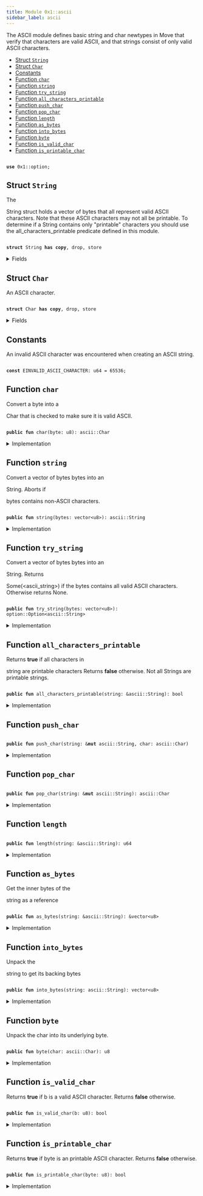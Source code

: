 ```yaml
---
title: Module 0x1::ascii
sidebar_label: ascii
---
```


<Link id="0x1_ascii"/>
The 
ASCII module defines basic string and char newtypes in Move that verify
that characters are valid ASCII, and that strings consist of only valid ASCII characters.


-  [Struct `String`](#0x1_ascii_String)
-  [Struct `Char`](#0x1_ascii_Char)
-  [Constants](#@Constants_0)
-  [Function `char`](#0x1_ascii_char)
-  [Function `string`](#0x1_ascii_string)
-  [Function `try_string`](#0x1_ascii_try_string)
-  [Function `all_characters_printable`](#0x1_ascii_all_characters_printable)
-  [Function `push_char`](#0x1_ascii_push_char)
-  [Function `pop_char`](#0x1_ascii_pop_char)
-  [Function `length`](#0x1_ascii_length)
-  [Function `as_bytes`](#0x1_ascii_as_bytes)
-  [Function `into_bytes`](#0x1_ascii_into_bytes)
-  [Function `byte`](#0x1_ascii_byte)
-  [Function `is_valid_char`](#0x1_ascii_is_valid_char)
-  [Function `is_printable_char`](#0x1_ascii_is_printable_char)


<pre><code>
<b>use</b> <Link to="../move-stdlib/option#0x1_option">0x1::option</Link>;
</code></pre>



<Link id="0x1_ascii_String"></Link>

## Struct `String`

The 
<Link to="../move-stdlib/ascii#0x1_ascii_String">String</Link> struct holds a vector of bytes that all represent
valid ASCII characters. Note that these ASCII characters may not all
be printable. To determine if a 
<Link to="../move-stdlib/ascii#0x1_ascii_String">String</Link> contains only "printable"
characters you should use the 
all_characters_printable predicate
defined in this module.


<pre><code>
<b>struct</b> <Link to="../move-stdlib/ascii#0x1_ascii_String">String</Link> <b>has</b> <b>copy</b>, drop, store
</code></pre>



<details>
<summary>Fields</summary>


<dl>
<dt>

bytes: <Link to="../move-stdlib/vector#0x1_vector">vector</Link>&lt;u8&gt;
</dt>
<dd>

</dd>
</dl>


</details>

<Link id="0x1_ascii_Char"></Link>

## Struct `Char`

An ASCII character.


<pre><code>
<b>struct</b> <Link to="../move-stdlib/ascii#0x1_ascii_Char">Char</Link> <b>has</b> <b>copy</b>, drop, store
</code></pre>



<details>
<summary>Fields</summary>


<dl>
<dt>

byte: u8
</dt>
<dd>

</dd>
</dl>


</details>

<Link id="@Constants_0"></Link>

## Constants


<Link id="0x1_ascii_EINVALID_ASCII_CHARACTER"></Link>

An invalid ASCII character was encountered when creating an ASCII string.


<pre><code>
<b>const</b> <Link to="../move-stdlib/ascii#0x1_ascii_EINVALID_ASCII_CHARACTER">EINVALID_ASCII_CHARACTER</Link>: u64 = 65536;
</code></pre>



<Link id="0x1_ascii_char"></Link>

## Function `char`

Convert a 
byte into a 
<Link to="../move-stdlib/ascii#0x1_ascii_Char">Char</Link> that is checked to make sure it is valid ASCII.


<pre><code>
<b>public</b> <b>fun</b> <Link to="../move-stdlib/ascii#0x1_ascii_char">char</Link>(byte: u8): <Link to="../move-stdlib/ascii#0x1_ascii_Char">ascii::Char</Link>
</code></pre>



<details>
<summary>Implementation</summary>


<pre><code>
<b>public</b> <b>fun</b> <Link to="../move-stdlib/ascii#0x1_ascii_char">char</Link>(byte: u8): <Link to="../move-stdlib/ascii#0x1_ascii_Char">Char</Link> \{
    <b>assert</b>!(<Link to="../move-stdlib/ascii#0x1_ascii_is_valid_char">is_valid_char</Link>(byte), <Link to="../move-stdlib/ascii#0x1_ascii_EINVALID_ASCII_CHARACTER">EINVALID_ASCII_CHARACTER</Link>);
    <Link to="../move-stdlib/ascii#0x1_ascii_Char">Char</Link> \{ byte }
}
</code></pre>



</details>

<Link id="0x1_ascii_string"></Link>

## Function `string`

Convert a vector of bytes 
bytes into an 
<Link to="../move-stdlib/ascii#0x1_ascii_String">String</Link>. Aborts if

bytes contains non-ASCII characters.


<pre><code>
<b>public</b> <b>fun</b> <Link to="../move-stdlib/string#0x1_string">string</Link>(bytes: <Link to="../move-stdlib/vector#0x1_vector">vector</Link>&lt;u8&gt;): <Link to="../move-stdlib/ascii#0x1_ascii_String">ascii::String</Link>
</code></pre>



<details>
<summary>Implementation</summary>


<pre><code>
<b>public</b> <b>fun</b> <Link to="../move-stdlib/string#0x1_string">string</Link>(bytes: <Link to="../move-stdlib/vector#0x1_vector">vector</Link>&lt;u8&gt;): <Link to="../move-stdlib/ascii#0x1_ascii_String">String</Link> \{
   <b>let</b> x = <Link to="../move-stdlib/ascii#0x1_ascii_try_string">try_string</Link>(bytes);
   <b>assert</b>!(x.is_some(), <Link to="../move-stdlib/ascii#0x1_ascii_EINVALID_ASCII_CHARACTER">EINVALID_ASCII_CHARACTER</Link>);
   x.destroy_some()
}
</code></pre>



</details>

<Link id="0x1_ascii_try_string"></Link>

## Function `try_string`

Convert a vector of bytes 
bytes into an 
<Link to="../move-stdlib/ascii#0x1_ascii_String">String</Link>. Returns

Some(&lt;ascii_string&gt;) if the 
bytes contains all valid ASCII
characters. Otherwise returns 
None.


<pre><code>
<b>public</b> <b>fun</b> <Link to="../move-stdlib/ascii#0x1_ascii_try_string">try_string</Link>(bytes: <Link to="../move-stdlib/vector#0x1_vector">vector</Link>&lt;u8&gt;): <Link to="../move-stdlib/option#0x1_option_Option">option::Option</Link>&lt;<Link to="../move-stdlib/ascii#0x1_ascii_String">ascii::String</Link>&gt;
</code></pre>



<details>
<summary>Implementation</summary>


<pre><code>
<b>public</b> <b>fun</b> <Link to="../move-stdlib/ascii#0x1_ascii_try_string">try_string</Link>(bytes: <Link to="../move-stdlib/vector#0x1_vector">vector</Link>&lt;u8&gt;): Option&lt;<Link to="../move-stdlib/ascii#0x1_ascii_String">String</Link>&gt; \{
    <b>let</b> len = bytes.<Link to="../move-stdlib/ascii#0x1_ascii_length">length</Link>();
    <b>let</b> <b>mut</b> i = 0;
    <b>while</b> (i &lt; len) \{
        <b>let</b> possible_byte = bytes[i];
        <b>if</b> (!<Link to="../move-stdlib/ascii#0x1_ascii_is_valid_char">is_valid_char</Link>(possible_byte)) <b>return</b> <Link to="../move-stdlib/option#0x1_option_none">option::none</Link>();
        i = i + 1;
    };
    <Link to="../move-stdlib/option#0x1_option_some">option::some</Link>(<Link to="../move-stdlib/ascii#0x1_ascii_String">String</Link> \{ bytes })
}
</code></pre>



</details>

<Link id="0x1_ascii_all_characters_printable"></Link>

## Function `all_characters_printable`

Returns 
<b>true</b> if all characters in 
<Link to="../move-stdlib/string#0x1_string">string</Link> are printable characters
Returns 
<b>false</b> otherwise. Not all 
<Link to="../move-stdlib/ascii#0x1_ascii_String">String</Link>s are printable strings.


<pre><code>
<b>public</b> <b>fun</b> <Link to="../move-stdlib/ascii#0x1_ascii_all_characters_printable">all_characters_printable</Link>(<Link to="../move-stdlib/string#0x1_string">string</Link>: &<Link to="../move-stdlib/ascii#0x1_ascii_String">ascii::String</Link>): bool
</code></pre>



<details>
<summary>Implementation</summary>


<pre><code>
<b>public</b> <b>fun</b> <Link to="../move-stdlib/ascii#0x1_ascii_all_characters_printable">all_characters_printable</Link>(<Link to="../move-stdlib/string#0x1_string">string</Link>: &<Link to="../move-stdlib/ascii#0x1_ascii_String">String</Link>): bool \{
    <b>let</b> len = <Link to="../move-stdlib/string#0x1_string">string</Link>.bytes.<Link to="../move-stdlib/ascii#0x1_ascii_length">length</Link>();
    <b>let</b> <b>mut</b> i = 0;
    <b>while</b> (i &lt; len) \{
        <b>let</b> byte = <Link to="../move-stdlib/string#0x1_string">string</Link>.bytes[i];
        <b>if</b> (!<Link to="../move-stdlib/ascii#0x1_ascii_is_printable_char">is_printable_char</Link>(byte)) <b>return</b> <b>false</b>;
        i = i + 1;
    };
    <b>true</b>
}
</code></pre>



</details>

<Link id="0x1_ascii_push_char"></Link>

## Function `push_char`



<pre><code>
<b>public</b> <b>fun</b> <Link to="../move-stdlib/ascii#0x1_ascii_push_char">push_char</Link>(<Link to="../move-stdlib/string#0x1_string">string</Link>: &<b>mut</b> <Link to="../move-stdlib/ascii#0x1_ascii_String">ascii::String</Link>, char: <Link to="../move-stdlib/ascii#0x1_ascii_Char">ascii::Char</Link>)
</code></pre>



<details>
<summary>Implementation</summary>


<pre><code>
<b>public</b> <b>fun</b> <Link to="../move-stdlib/ascii#0x1_ascii_push_char">push_char</Link>(<Link to="../move-stdlib/string#0x1_string">string</Link>: &<b>mut</b> <Link to="../move-stdlib/ascii#0x1_ascii_String">String</Link>, char: <Link to="../move-stdlib/ascii#0x1_ascii_Char">Char</Link>) \{
    <Link to="../move-stdlib/string#0x1_string">string</Link>.bytes.push_back(char.byte);
}
</code></pre>



</details>

<Link id="0x1_ascii_pop_char"></Link>

## Function `pop_char`



<pre><code>
<b>public</b> <b>fun</b> <Link to="../move-stdlib/ascii#0x1_ascii_pop_char">pop_char</Link>(<Link to="../move-stdlib/string#0x1_string">string</Link>: &<b>mut</b> <Link to="../move-stdlib/ascii#0x1_ascii_String">ascii::String</Link>): <Link to="../move-stdlib/ascii#0x1_ascii_Char">ascii::Char</Link>
</code></pre>



<details>
<summary>Implementation</summary>


<pre><code>
<b>public</b> <b>fun</b> <Link to="../move-stdlib/ascii#0x1_ascii_pop_char">pop_char</Link>(<Link to="../move-stdlib/string#0x1_string">string</Link>: &<b>mut</b> <Link to="../move-stdlib/ascii#0x1_ascii_String">String</Link>): <Link to="../move-stdlib/ascii#0x1_ascii_Char">Char</Link> \{
    <Link to="../move-stdlib/ascii#0x1_ascii_Char">Char</Link> \{ byte: <Link to="../move-stdlib/string#0x1_string">string</Link>.bytes.pop_back() }
}
</code></pre>



</details>

<Link id="0x1_ascii_length"></Link>

## Function `length`



<pre><code>
<b>public</b> <b>fun</b> <Link to="../move-stdlib/ascii#0x1_ascii_length">length</Link>(<Link to="../move-stdlib/string#0x1_string">string</Link>: &<Link to="../move-stdlib/ascii#0x1_ascii_String">ascii::String</Link>): u64
</code></pre>



<details>
<summary>Implementation</summary>


<pre><code>
<b>public</b> <b>fun</b> <Link to="../move-stdlib/ascii#0x1_ascii_length">length</Link>(<Link to="../move-stdlib/string#0x1_string">string</Link>: &<Link to="../move-stdlib/ascii#0x1_ascii_String">String</Link>): u64 \{
    <Link to="../move-stdlib/string#0x1_string">string</Link>.<Link to="../move-stdlib/ascii#0x1_ascii_as_bytes">as_bytes</Link>().<Link to="../move-stdlib/ascii#0x1_ascii_length">length</Link>()
}
</code></pre>



</details>

<Link id="0x1_ascii_as_bytes"></Link>

## Function `as_bytes`

Get the inner bytes of the 
<Link to="../move-stdlib/string#0x1_string">string</Link> as a reference


<pre><code>
<b>public</b> <b>fun</b> <Link to="../move-stdlib/ascii#0x1_ascii_as_bytes">as_bytes</Link>(<Link to="../move-stdlib/string#0x1_string">string</Link>: &<Link to="../move-stdlib/ascii#0x1_ascii_String">ascii::String</Link>): &<Link to="../move-stdlib/vector#0x1_vector">vector</Link>&lt;u8&gt;
</code></pre>



<details>
<summary>Implementation</summary>


<pre><code>
<b>public</b> <b>fun</b> <Link to="../move-stdlib/ascii#0x1_ascii_as_bytes">as_bytes</Link>(<Link to="../move-stdlib/string#0x1_string">string</Link>: &<Link to="../move-stdlib/ascii#0x1_ascii_String">String</Link>): &<Link to="../move-stdlib/vector#0x1_vector">vector</Link>&lt;u8&gt; \{
   &<Link to="../move-stdlib/string#0x1_string">string</Link>.bytes
}
</code></pre>



</details>

<Link id="0x1_ascii_into_bytes"></Link>

## Function `into_bytes`

Unpack the 
<Link to="../move-stdlib/string#0x1_string">string</Link> to get its backing bytes


<pre><code>
<b>public</b> <b>fun</b> <Link to="../move-stdlib/ascii#0x1_ascii_into_bytes">into_bytes</Link>(<Link to="../move-stdlib/string#0x1_string">string</Link>: <Link to="../move-stdlib/ascii#0x1_ascii_String">ascii::String</Link>): <Link to="../move-stdlib/vector#0x1_vector">vector</Link>&lt;u8&gt;
</code></pre>



<details>
<summary>Implementation</summary>


<pre><code>
<b>public</b> <b>fun</b> <Link to="../move-stdlib/ascii#0x1_ascii_into_bytes">into_bytes</Link>(<Link to="../move-stdlib/string#0x1_string">string</Link>: <Link to="../move-stdlib/ascii#0x1_ascii_String">String</Link>): <Link to="../move-stdlib/vector#0x1_vector">vector</Link>&lt;u8&gt; \{
   <b>let</b> <Link to="../move-stdlib/ascii#0x1_ascii_String">String</Link> \{ bytes } = <Link to="../move-stdlib/string#0x1_string">string</Link>;
   bytes
}
</code></pre>



</details>

<Link id="0x1_ascii_byte"></Link>

## Function `byte`

Unpack the 
char into its underlying byte.


<pre><code>
<b>public</b> <b>fun</b> <Link to="../move-stdlib/ascii#0x1_ascii_byte">byte</Link>(char: <Link to="../move-stdlib/ascii#0x1_ascii_Char">ascii::Char</Link>): u8
</code></pre>



<details>
<summary>Implementation</summary>


<pre><code>
<b>public</b> <b>fun</b> <Link to="../move-stdlib/ascii#0x1_ascii_byte">byte</Link>(char: <Link to="../move-stdlib/ascii#0x1_ascii_Char">Char</Link>): u8 \{
   <b>let</b> <Link to="../move-stdlib/ascii#0x1_ascii_Char">Char</Link> \{ byte } = char;
   byte
}
</code></pre>



</details>

<Link id="0x1_ascii_is_valid_char"></Link>

## Function `is_valid_char`

Returns 
<b>true</b> if 
b is a valid ASCII character. Returns 
<b>false</b> otherwise.


<pre><code>
<b>public</b> <b>fun</b> <Link to="../move-stdlib/ascii#0x1_ascii_is_valid_char">is_valid_char</Link>(b: u8): bool
</code></pre>



<details>
<summary>Implementation</summary>


<pre><code>
<b>public</b> <b>fun</b> <Link to="../move-stdlib/ascii#0x1_ascii_is_valid_char">is_valid_char</Link>(b: u8): bool \{
   b &lt;= 0x7F
}
</code></pre>



</details>

<Link id="0x1_ascii_is_printable_char"></Link>

## Function `is_printable_char`

Returns 
<b>true</b> if 
byte is an printable ASCII character. Returns 
<b>false</b> otherwise.


<pre><code>
<b>public</b> <b>fun</b> <Link to="../move-stdlib/ascii#0x1_ascii_is_printable_char">is_printable_char</Link>(byte: u8): bool
</code></pre>



<details>
<summary>Implementation</summary>


<pre><code>
<b>public</b> <b>fun</b> <Link to="../move-stdlib/ascii#0x1_ascii_is_printable_char">is_printable_char</Link>(byte: u8): bool \{
   byte &gt;= 0x20 && // Disallow metacharacters
   <Link to="../move-stdlib/ascii#0x1_ascii_byte">byte</Link> &lt;= 0x7E // Don't allow DEL metacharacter
}
</code></pre>



</details>
